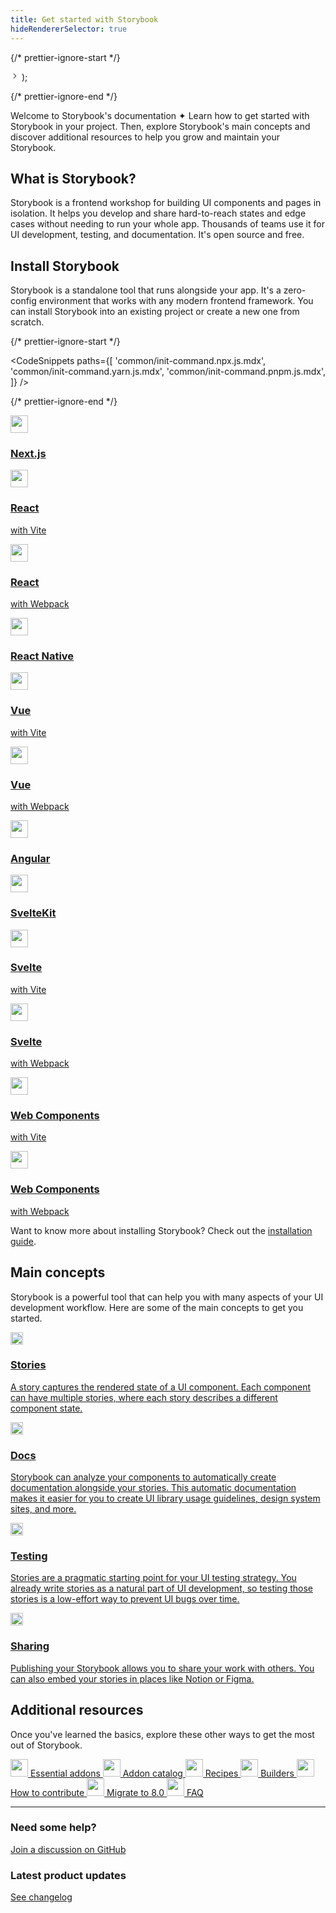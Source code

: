 ```yaml
---
title: Get started with Storybook
hideRendererSelector: true
---
```


{/* prettier-ignore-start */}

  <svg width="14" height="14" viewBox="0 0 14 14" fill="none" xmlns="http://www.w3.org/2000/svg"><path fill-rule="evenodd" clip-rule="evenodd" d="M4.896 10.146a.5.5 0 00.708.708l3.5-3.5a.5.5 0 000-.708l-3.5-3.5a.5.5 0 10-.708.708L8.043 7l-3.147 3.146z" fill="currentColor"></path></svg>
);

{/* prettier-ignore-end */}

Welcome to Storybook's documentation ✦ Learn how to get started with Storybook in your project. Then, explore Storybook's main concepts and discover additional resources to help you grow and maintain your Storybook.

## What is Storybook?

Storybook is a frontend workshop for building UI components and pages in isolation. It helps you develop and share hard-to-reach states and edge cases without needing to run your whole app. Thousands of teams use it for UI development, testing, and documentation. It's open source and free.

## Install Storybook

Storybook is a standalone tool that runs alongside your app. It's a zero-config environment that works with any modern frontend framework. You can install Storybook into an existing project or create a new one from scratch.

{/* prettier-ignore-start */}

<CodeSnippets
  paths={[
   'common/init-command.npx.js.mdx',
   'common/init-command.yarn.js.mdx',
   'common/init-command.pnpm.js.mdx',
  ]}
/>

{/* prettier-ignore-end */}

<div class="sb-grid three-up">
  <a href="./nextjs/?renderer=react" class="framework card">
    <img src="/images/logos/renderers/logo-nextjs.svg" width="28" height="28" alt="" class="img" />
    <h3>Next.js</h3>
  </a>
  <a href="./react-vite/?renderer=react" class="framework card">
    <img src="/images/logos/renderers/logo-react.svg" width="28" height="28" alt="" class="img" />
    <div>
      <h3>React</h3>
      <p>with Vite</p>
    </div>
  </a>
  <a href="./react-webpack5/?renderer=react" class="framework card">
    <img src="/images/logos/renderers/logo-react.svg" width="28" height="28" alt="" class="img" />
    <div>
      <h3>React</h3>
      <p>with Webpack</p>
    </div>
  </a>
  <a href="https://github.com/storybookjs/react-native" target="_blank" class="framework card">
    <img src="/images/logos/renderers/logo-react.svg" width="28" height="28" alt="" class="img" />
    <h3>React Native</h3>
  </a>
  <a href="./vue3-vite/?renderer=vue" class="framework card">
    <img src="/images/logos/renderers/logo-vue.svg" width="28" height="28" alt="" class="img" />
    <div>
      <h3>Vue</h3>
      <p>with Vite</p>
    </div>
  </a>
  <a href="./vue3-webpack5/?renderer=vue" class="framework card">
    <img src="/images/logos/renderers/logo-vue.svg" width="28" height="28" alt="" class="img" />
    <div>
      <h3>Vue</h3>
      <p>with Webpack</p>
    </div>
  </a>
  <a href="./angular/?renderer=angular" class="framework card">
    <img src="/images/logos/renderers/logo-angular.svg" width="28" height="28" alt="" class="img" />
    <h3>Angular</h3>
  </a>
  <a href="./sveltekit/?renderer=svelte" class="framework card">
    <img src="/images/logos/renderers/logo-svelte.svg" width="28" height="28" alt="" class="img" />
    <h3>SvelteKit</h3>
  </a>
  <a href="./svelte-vite/?renderer=svelte" class="framework card">
    <img src="/images/logos/renderers/logo-svelte.svg" width="28" height="28" alt="" class="img" />
    <div>
      <h3>Svelte</h3>
      <p>with Vite</p>
    </div>
  </a>
  <a href="./svelte-webpack5/?renderer=svelte" class="framework card">
    <img src="/images/logos/renderers/logo-svelte.svg" width="28" height="28" alt="" class="img" />
    <div>
      <h3>Svelte</h3>
      <p>with Webpack</p>
    </div>
  </a>
  <a href="./web-components-vite/?renderer=web-components" class="framework card">
    <img src="/images/logos/renderers/logo-web-components.svg" width="28" height="28" alt="" class="img" />
    <div>
      <h3>Web Components</h3>
      <p>with Vite</p>
    </div>
  </a>
  <a href="./web-components-webpack5/?renderer=web-components" class="framework card">
    <img src="/images/logos/renderers/logo-web-components.svg" width="28" height="28" alt="" class="img" />
    <div>
      <h3>Web Components</h3>
      <p>with Webpack</p>
    </div>
  </a>
</div>

Want to know more about installing Storybook? Check out the [installation guide](./install.md).

## Main concepts

Storybook is a powerful tool that can help you with many aspects of your UI development workflow. Here are some of the main concepts to get you started.

<div class="sb-grid two-up">
  <a href="../writing-stories/" class="card card-large concept">
    <img src="/images/icons/icon-story.svg" alt="" width="20" height="20" class="img" />
    <h3>Stories</h3>
    <p>A story captures the rendered state of a UI component. Each component can have multiple stories, where each story describes a different component state.</p>
  </a>
  <a href="../writing-docs/" class="card card-large concept">
    <img src="/images/icons/icon-docs.svg" alt="" width="20" height="20" class="img" />
    <h3>Docs</h3>
    <p>Storybook can analyze your components to automatically create documentation alongside your stories. This automatic documentation makes it easier for you to create UI library usage guidelines, design system sites, and more.</p>
  </a>
  <a href="../writing-tests/" class="card card-large concept">
    <img src="/images/icons/icon-testing.svg" alt="" width="20" height="20" class="img" />
    <h3>Testing</h3>
    <p>Stories are a pragmatic starting point for your UI testing strategy. You already write stories as a natural part of UI development, so testing those stories is a low-effort way to prevent UI bugs over time.</p>
  </a>
  <a href="../sharing/" class="card card-large concept">
    <img src="/images/icons/icon-sharing.svg" alt="" width="20" height="20" class="img" />
    <h3>Sharing</h3>
    <p>Publishing your Storybook allows you to share your work with others. You can also embed your stories in places like Notion or Figma.</p>
  </a>
</div>

## Additional resources

Once you've learned the basics, explore these other ways to get the most out of Storybook.

<div class="sb-grid three-up">
  <a href="../essentials/" class="resource">
    <img src="/images/icons/icon-more.svg" width="28" height="28" alt="" class="img" />
    Essential addons
  </a>
  <a href="https://storybook.js.org/integrations/" class="resource">
    <img src="/images/icons/icon-more.svg" width="28" height="28" alt="" class="img" />
    Addon catalog
  </a>
  <a href="https://storybook.js.org/integrations/" class="resource">
    <img src="/images/icons/icon-more.svg" width="28" height="28" alt="" class="img" />
    Recipes
  </a>
  <a href="../builders/" class="resource">
    <img src="/images/icons/icon-more.svg" width="28" height="28" alt="" class="img" />
    Builders
  </a>
  <a href="../contribute/" class="resource">
    <img src="/images/icons/icon-more.svg" width="28" height="28" alt="" class="img" />
    How to contribute
  </a>
  <a href="../migration-guide/" class="resource">
    <img src="/images/icons/icon-more.svg" width="28" height="28" alt="" class="img" />
    Migrate to 8.0
  </a>
  <a href="../faq" class="resource">
    <img src="/images/icons/icon-more.svg" width="28" height="28" alt="" class="img" />
    FAQ
  </a>
</div>

---

<div class="sb-grid two-up">
  <div class="help">
    <h3>Need some help?</h3>
    <a href="https://github.com/storybookjs/storybook/discussions/categories/help">Join a discussion on GitHub<RightArrow /></a>
  </div>
  <div class="help">
    <h3>Latest product updates</h3>
    <a href="https://storybook.js.org/releases/">See changelog<RightArrow /></a>
  </div>
</div>

<style>
  {`
    .sb-grid {
      display: grid;
      gap: 16px;
    }

    .sb-grid.two-up {
      grid-template-columns: repeat(1, 1fr);
    }

    .sb-grid.three-up {
      grid-template-columns: repeat(1, 1fr);
    }

    @media (min-width: 440px) {
      .sb-grid.two-up {
        grid-template-columns: repeat(2, 1fr);
      }

      .sb-grid.three-up {
        grid-template-columns: repeat(2, 1fr);
      }
    }

    @media (min-width: 1280px) {
      .sb-grid.three-up {
        grid-template-columns: repeat(3, 1fr);
      }
    }

    a.sb-grid-item.sb-grid-item.sb-grid-item {
      color: inherit;
      text-decoration: none;
    }

    .card {
      border-radius: 6px;
      border: 1px solid #D9E8F2;
      padding: 12px;
      transition: border-color 0.2s ease;
      color: inherit;
      text-decoration: none;
    }

    .card:hover {
      border-color: #B2C3CD;
    }

    .card h3 {
      font-size: 16px;
      font-weight: 600;
      line-height: 28px;
      margin: 0;
      color: #000;
      text-decoration: none;
    }

    .card p {
      font-size: 14px;
      line-height: 24px;
      margin: 0;
      color: #454E54;
      text-decoration: none;
    }

    .card.card-large {
      padding: 24px 28px;
    }

    .card.card-large h3 {
      font-size: 18px;
      font-weight: 700;
    }
    
    .framework {
      display: flex !important;
      flex-direction: row;
      align-items: center;
      height: 80px;
      gap: 12px;
      padding-left: 20px;
    }

    .framework h3 {
      line-height: 18px;
    }

    .concept {
      display: grid !important;
      grid-template-columns: auto 1fr;
      grid-template-rows: auto 1fr;
      gap: 12px;
      row-gap: 12px;
    }

    .concept .img {
      align-self: baseline;
      margin-top: 4px;
    }

    .concept p {
      grid-column: span 2;
    }

    .resource {
      display: flex !important;
      align-items: center;
      gap: 8px;
    }

    .help {
      margin-bottom: 24px;
    }

    .help h3 {
      margin-top: 0;
    }

    .help a {
      display: flex !important;
      align-items: center;
      gap: 4px;
    }
  `}
</style>
